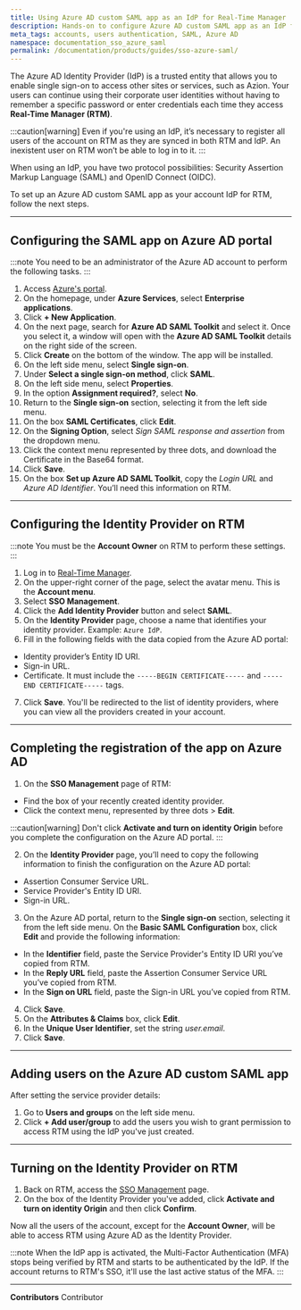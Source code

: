 ```yaml
---
title: Using Azure AD custom SAML app as an IdP for Real-Time Manager
description: Hands-on to configure Azure AD custom SAML app as an IdP for Real-Time Manager.
meta_tags: accounts, users authentication, SAML, Azure AD
namespace: documentation_sso_azure_saml
permalink: /documentation/products/guides/sso-azure-saml/
---
```


The Azure AD Identity Provider (IdP) is a trusted entity that allows you to enable single sign-on to access other sites or services, such as Azion. Your users can continue using their corporate user identities without having to remember a specific password or enter credentials each time they access **Real-Time Manager (RTM)**.

:::caution[warning]
Even if you're using an IdP, it’s necessary to register all users of the account on RTM as they are synced in both RTM and IdP. An inexistent user on RTM won’t be able to log in to it.
:::

When using an IdP, you have two protocol possibilities: Security Assertion Markup Language (SAML) and OpenID Connect (OIDC).

To set up an Azure AD custom SAML app as your account IdP for RTM, follow the next steps.

---

## Configuring the SAML app on Azure AD portal

:::note
You need to be an administrator of the Azure AD account to perform the following tasks.
:::

1. Access [Azure's portal](https://portal.azure.com/).
2. On the homepage, under **Azure Services**, select **Enterprise applications**. 
3. Click **+ New Application**.
4. On the next page, search for **Azure AD SAML Toolkit** and select it. Once you select it, a window will open with the **Azure AD SAML Toolkit** details on the right side of the screen.
5. Click **Create** on the bottom of the window. The app will be installed. 
6. On the left side menu, select **Single sign-on**.
7. Under **Select a single sign-on method**, click **SAML**.
8. On the left side menu, select **Properties**.
9. In the option **Assignment required?**, select **No**.
10. Return to the **Single sign-on** section, selecting it from the left side menu.
11. On the box **SAML Certificates**, click **Edit**.
12. On the **Signing Option**, select *Sign SAML response and assertion* from the dropdown menu.
13. Click the context menu represented by three dots, and download the Certificate in the Base64 format. 
14. Click **Save**.
15. On the box **Set up Azure AD SAML Toolkit**, copy the *Login URL* and *Azure AD Identifier*. You’ll need this information on RTM.

---

## Configuring the Identity Provider on RTM

:::note
You must be the **Account Owner** on RTM to perform these settings.
:::

1. Log in to [Real-Time Manager](https://manager.azion.com/).
2. On the upper-right corner of the page, select the avatar menu. This is the **Account menu**.
3. Select **SSO Management**.
4. Click the **Add Identity Provider** button and select **SAML**.
5. On the **Identity Provider** page, choose a name that identifies your identity provider. Example: `Azure IdP`.
6. Fill in the following fields with the data copied from the Azure AD portal:

- Identity provider’s Entity ID URI.
- Sign-in URL.
- Certificate. It must include the `-----BEGIN CERTIFICATE-----` and `-----END CERTIFICATE-----` tags.

7. Click **Save**. You'll be redirected to the list of identity providers, where you can view all the providers created in your account.

---

## Completing the registration of the app on Azure AD

1. On the **SSO Management** page of RTM:

- Find the box of your recently created identity provider.
- Click the context menu, represented by three dots > **Edit**.

:::caution[warning]
Don't click **Activate and turn on identity Origin** before you complete the configuration on the Azure AD portal.
:::

2. On the **Identity Provider** page, you’ll need to copy the following information to finish the configuration on the Azure AD portal:

- Assertion Consumer Service URL.
- Service Provider's Entity ID URI.
- Sign-in URL.

3. On the Azure AD portal, return to the **Single sign-on** section, selecting it from the left side menu. On the **Basic SAML Configuration** box, click **Edit** and provide the following information:

- In the **Identifier** field, paste the Service Provider's Entity ID URI you’ve copied from RTM.
- In the **Reply URL** field, paste the Assertion Consumer Service URL you’ve copied from RTM.
- In the **Sign on URL** field, paste the Sign-in URL you’ve copied from RTM.

4. Click **Save**. 
5. On the **Attributes & Claims** box, click **Edit**.
6. In the **Unique User Identifier**, set the string *user.email*.
7. Click **Save**.

---

## Adding users on the Azure AD custom SAML app

After setting the service provider details:

1. Go to **Users and groups** on the left side menu.
2. Click **+ Add user/group** to add the users you wish to grant permission to access RTM using the IdP you've just created. 

---

## Turning on the Identity Provider on RTM

1. Back on RTM, access the [SSO Management](https://manager.azion.com/iam/sso/identity-providers) page.
2. On the box of the Identity Provider you've added, click **Activate and turn on identity Origin** and then click **Confirm**.

Now all the users of the account, except for the **Account Owner**, will be able to access RTM using Azure AD as the Identity Provider.

:::note
When the IdP app is activated, the Multi-Factor Authentication (MFA) stops being verified by RTM and starts to be authenticated by the IdP. If the account returns to RTM's SSO, it'll use the last active status of the MFA.
:::


---


**Contributors** <ContributorList>Contributor</ContributorList>
